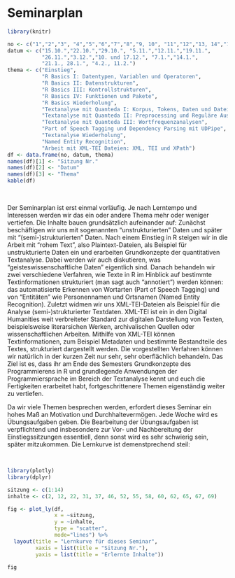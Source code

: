 # Seminarplan {-} 


```r

library(knitr)

no <- c("1","2","3", "4","5","6","7","8","9, 10", "11","12","13, 14","15, 16")
datum <- c("15.10.","22.10.","29.10.", "5.11.","12.11.","19.11.",
           "26.11.","3.12.","10. und 17.12.", "7.1.","14.1.",
           "21.1., 28.1.", "4.2., 11.2.")
thema <- c("Einstieg", 
           "R Basics I: Datentypen, Variablen und Operatoren", 
           "R Basics II: Datenstrukturen", 
           "R Basics III: Kontrollstrukturen", 
           "R Basics IV: Funktionen und Pakete", 
           "R Basics Wiederholung",
           "Textanalyse mit Quanteda I: Korpus, Tokens, Daten und Dateien", 
           "Textanalyse mit Quanteda II: Preprocessing und Reguläre Ausdrücke", 
           "Textanalyse mit Quanteda III: Wortfrequenzanalysen", 
           "Part of Speech Tagging und Dependency Parsing mit UDPipe",  
           "Textanalyse Wiederholung", 
           "Named Entity Recognition", 
           "Arbeit mit XML-TEI Dateien: XML, TEI und XPath")
df <- data.frame(no, datum, thema)
names(df)[1] <- "Sitzung Nr."
names(df)[2] <- "Datum"
names(df)[3] <- "Thema"
kable(df)


```

\

Der Seminarplan ist erst einmal vorläufig. Je nach Lerntempo und Interessen werden wir das ein oder andere Thema mehr oder weniger vertiefen. Die Inhalte bauen grundsätzlich aufeinander auf: Zunächst beschäftigen wir uns mit sogenannten "unstrukturierten" Daten und später mit "(semi-)strukturierten" Daten. Nach einem Einstieg in R steigen wir in die Arbeit mit "rohem Text", also Plaintext-Dateien, als Beispiel für unstrukturierte Daten ein und erarbeiten Grundkonzepte der quantitativen Textanalyse. Dabei werden wir auch diskutieren, was "geisteswissenschaftliche Daten" eigentlich sind. Danach behandeln wir zwei verschiedene Verfahren, wie Texte in R im Hinblick auf bestimmte Textinformationen strukturiert (man sagt auch "annotiert") werden können: das automatisierte Erkennen von Wortarten (Part of Speech Tagging) und von "Entitäten" wie Personennamen und Ortsnamen (Named Entity Recognition).
Zuletzt widmen wir uns XML-TEI-Dateien als Beispiel für die Analyse (semi-)strukturierter Textdaten. XML-TEI ist ein in den Digital Humanities weit verbreiteter Standard zur digitalen Darstellung von Texten, beispielsweise literarsichen Werken, archivalischen Quellen oder wissenschaftlichen Arbeiten. Mithilfe von XML-TEI können Textinformationen, zum Beispiel Metadaten und bestimmte Bestandteile des Textes, strukturiert dargestellt werden. Die vorgestellten Verfahren können wir natürlich in der kurzen Zeit nur sehr, sehr oberflächlich behandeln. Das Ziel ist es, dass ihr am Ende des Semesters Grundkonzepte des Programmierens in R und grundlegende Anwendungen der Programmiersprache im Bereich der Textanalyse kennt und euch die Fertigkeiten erarbeitet habt, fortgeschrittenere Themen eigenständig weiter zu vertiefen. 

Da wir viele Themen besprechen werden, erfordert dieses Seminar ein hohes Maß an Motivation und Durchhaltevermögen. Jede Woche wird es Übungsaufgaben geben. Die Bearbeitung der Übungsaufgaben ist verpflichtend und insbesondere zur Vor- und Nachbereitung der Einstiegssitzungen essentiell, denn sonst wird es sehr schwierig sein, später mitzukommen. Die Lernkurve ist demenstprechend steil: 

\

```r

library(plotly)
library(dplyr)

sitzung <- c(1:14)
inhalte <- c(2, 12, 22, 31, 37, 46, 52, 55, 58, 60, 62, 65, 67, 69)

fig <- plot_ly(df, 
               x = ~sitzung, 
               y = ~inhalte, 
               type = "scatter", 
               mode="lines") %>%
  layout(title = "Lernkurve für dieses Seminar",
         xaxis = list(title = "Sitzung Nr."),
         yaxis = list(title = "Erlernte Inhalte"))

fig


```